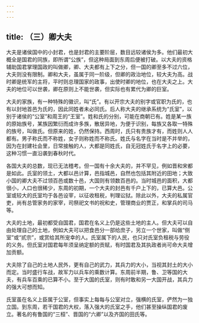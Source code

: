 ```yaml
---
---
---
```

title: （三）卿大夫
---



大夫是诸侯国中的小封君，也是封君的主要阶层，数目远较诸侯为多。他们最初大概全是国君的同族，即所谓“公族”，但这种局面到东周后便被打破。以大夫的资格辅助国君掌理国政的叫做卿，卿、大夫都有上下之分，但一国的卿至多不过六位，大夫则没有限制。卿和大夫，虽属于同一阶级，但卿的政治地位，较大夫为高。战时卿是统军的主将，平时则总理国家的政事，出使时卿的地位，也在大夫之上。大夫的地位可以世袭，卿在原则上不能世袭，但实际也有累代为卿的巨室。

大夫的家族，有一种特殊的徽识，叫“氏”。有以开宗大夫的别字或官职为氏的，也有以封地首邑为氏的，因此同姓者未必同氏。后人称大夫的继承系统为“氏室”，以别于诸侯的“公室”和周王的“王室”。姓和氏的分别，可能在商朝已有。姓是某一族的原始族号，某族因繁衍而成许多族，散居异地，为便于识别，每族又各取一特殊的族号，叫做氏。但原来的姓，仍然保持。西周时，氏只有贵族才有，而姓则人人都有。男子称氏而不称姓，女子则称姓而不称氏。姓氏与名字在当时是不并举的，因为在封建社会里，日常接触的人，大都是同姓氏，自无冠姓氏于名字上的必要，这种习惯一直沿袭到春秋时代。

各国大夫的总数，现已无法稽考。但一国有十余大夫的，并不罕见，例如晋和宋都是如此。氏室的领土，大都以邑计算，邑指城邑，自然也包括其附近的田地；大致小国的卿大夫不过领百邑或数十邑，大国则有领数百邑的。当时城邑的面积，大都很小，人口也很稀少，东周的初期，一个大夫的封邑有千户上下的，已算大邑。公室或较大的氏室均于各邑设宰，以征收租税，判理讼狱。除此以外，大夫的私属官吏，尚有总管家务的家宰，司祭祀文书的祝和史，管理商业的贾正，和掌兵的司马等。

大夫的土地，最初都受自国君，国君在名义上仍是这些土地的主人。但大夫可以自由处理自己的土地，例如大夫可以把食邑分一部给庶子，另立一个世家，叫做“侧室”或“贰宗”，或赏给其所宠幸的人。氏室属下的人民，也只对氏室负租税与劳役的义务。但氏室对国君每年须呈纳定额的贡赋，有时国君及其执政者尚可命大夫增加贡额。

大夫除了自己的土地人民外，更有自己的武力，其兵力的大小，当视其封土的大小而定。当时盛行车战，故军力以兵车的乘数计算。东周前半期，鲁、卫等国的大夫，有兵车百乘的已算不小。至于大国的氏室，则有时敢和另一大国开战，其兵力的强大可想而知。

氏室虽在名义上臣属于公室，但事实上每每与公室对立，强横的氏室，俨然为一独立国。到东周，若干国君的大权，落入强大的氏室之手，他们甚至操纵国君的废立。著名的有鲁国的“三桓”、晋国的“六卿”以及齐国的田氏等。